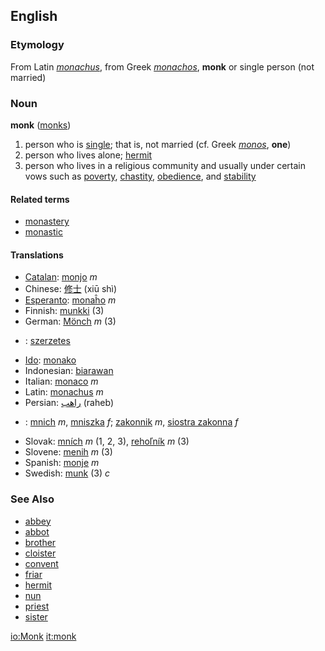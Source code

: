 ==English==
===Etymology===
From Latin ''[[monachus]]'', from Greek ''[[monachos]]'', '''monk''' or single person (not married)

===Noun===
'''monk''' ([[monks]])

# person who is [[single]]; that is, not married (cf. Greek ''[[monos]]'', '''one''')
# person who lives alone; [[hermit]]
# person who lives in a religious community and usually under certain vows such as [[poverty]], [[chastity]], [[obedience]], and [[stability]]

====Related terms====
*[[monastery]]
*[[monastic]]

====Translations====
*[[Catalan]]: [[monjo]] ''m''
*Chinese: [[修士]] (xiū shì)
*[[Esperanto]]: [[monaĥo]] ''m''
*Finnish: [[munkki]] (3)
*German: [[Mönch]] ''m'' (3)
*{{hu}}: [[:hu:szerzetes|szerzetes]]
*[[Ido]]: [[monako]]
*Indonesian: [[biarawan]]
*Italian: [[monaco]] ''m''
*Latin: [[monachus]] ''m''
*Persian: [[راهب]] (raheb)
*{{pl}}: [[mnich]] ''m'', [[mniszka]] ''f''; [[zakonnik]] ''m'', [[siostra zakonna]] ''f''
*Slovak: [[mních#Slovak|mních]] ''m'' (1, 2, 3), [[rehoľník#Slovak|rehoľník]] ''m'' (3)
*Slovene: [[menih]] ''m'' (3)
*Spanish: [[monje]] ''m''
*Swedish: [[munk]] (3) ''c''

===See Also===
*[[abbey]]
*[[abbot]]
*[[brother]]
*[[cloister]]
*[[convent]]
*[[friar]]
*[[hermit]]
*[[nun]]
*[[priest]]
*[[sister]]

[[io:Monk]]
[[it:monk]]